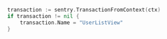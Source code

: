 ```go
transaction := sentry.TransactionFromContext(ctx)
if transaction != nil {
	transaction.Name = "UserListView"
}
```
